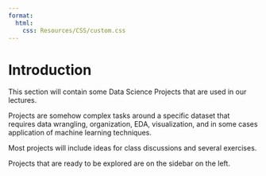 ```yaml
---
format:
  html:
    css: Resources/CSS/custom.css
---
```


# Introduction

This section will contain some Data Science Projects that are used in our lectures.

Projects are somehow complex tasks around a specific dataset that requires data wrangling, organization, EDA, visualization, and in some cases application of machine learning techniques. 

Most projects will include ideas for class discussions and several exercises. 

Projects that are ready to be explored are on the sidebar on the left.




